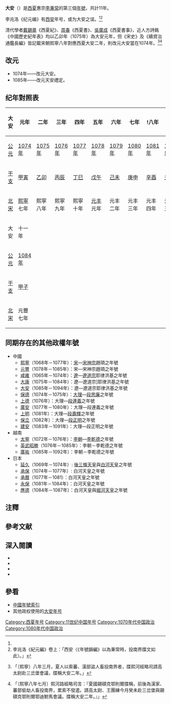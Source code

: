 {{Eranamebox|年号=大安
|起讫时间= 1074年－1084年
|政权= [[西夏|西夏]]
|帝王= 惠宗[[李秉常|李秉常]]
|历时= 11年
|timeline= <timeline>
ImageSize  = width:200 height:50
PlotArea   = width:180 height:30 left:10 bottom:20
TimeAxis   = orientation:horizontal
DateFormat = yyyy
Period     = from:1032 till:1227
AlignBars  = early
ScaleMajor = increment:50 start:1032
Colors =
  id:canvas value:rgb(1,1,0.85)
BackgroundColors = canvas:canvas
PlotData =
  width:15 color:black
  bar:era from:start till:end
  bar:era from:1068 till:1086 color:red
  bar:era from:1074 till:1084 color:yellow
</timeline>
|说明= 大安在<span style="color: red;">'''西夏'''</span>及李秉常時期的位置
}}
'''大安'''（{{kj|1074年||1084年|}}）{{noteTag|李崇智根據方詩銘《中國歷史紀年表》西夏紀年，定大安年號起訖年為1075年至1085年。<ref name="李崇智">李崇智《中国历代年号考》，第182頁。</ref>。該書疑似排版有誤，方詩銘參考了西夏出土文物，將乾道定在1067年，天賜禮盛國慶定在1069年，但大安仍然從舊說定在1075年，導致天賜禮盛國慶有6年，比文獻多了1年。但《宋史》及《續資治通鑑長編》宋朝熙寧八年時西夏牒文稱「大安二年」，則大安元年當在1074年，大安應該作1074年－1084年。}}是[[西夏|西夏]]惠宗[[李秉常|李秉常]]的第三個[[年號|年號]]，共計11年。

李兆洛《纪元编》有[[西安|西安]]年号，或为大安之误。<ref name="李崇智"/><ref>李兆洛《紀元編》卷上：「西安〈《年號韻編》以為秉常時，投南界牒文如此〉。」</ref>

清代學者[[戴錫章|戴錫章]]《西夏紀》、[[周春|周春]]《西夏書》、[[吳廣成|吳廣成]]《西夏書事》，近人方詩銘《中國歷史紀年表》均以乙卯年（1075年）為大安元年，但《宋史》及《續資治通鑑長編》皆記載宋朝熙寧八年對應西夏大安二年，則改元大安當在1074年。<ref>{{cite wikisource|title=宋史列傳卷第二百四十五外國二夏國下|last=脫脫|wslink=zh:宋史/卷486}}「〔熙寧〕八年三月，夏人以索蕃、漢部盜人畜投南界者，牒熙河經略司請高太尉赴三岔堡會議，牒稱大安二年。」</ref><ref>{{cite wikisource|title=續資治通鑑長編卷二百六十六|last=李燾|wslink=zh:續資治通鑑長編/卷266}}「〔熙寧八年七月〕熙河路經略司言：『夏國錫碩克鄂則爾牒稱，前後為漢家、蕃部偷劫人畜投南界，累索不發遣。請高太尉、王團練今月癸未赴三岔堡與錫碩克鄂則爾鄂迪駙馬會議。牒稱大安二年。』」</ref>

==改元==
*1074年——改元大安。
*1085年——改元天安禮定。

==纪年對照表==
{| class="wikitable"  style="text-align:center"
!大安!!元年!!二年!!三年!!四年!!五年!!六年!!七年!!!八年!!九年!!十年
|-
![[公元|公元]]
|[[1074年|1074年]]||[[1075年|1075年]]||[[1076年|1076年]]||[[1077年|1077年]]||[[1078年|1078年]]||[[1079年|1079年]]||[[1080年|1080年]]||[[1081年|1081年]]||[[1082年|1082年]]||[[1083年|1083年]]
|-
![[干支|干支]]
|[[甲寅|甲寅]]||[[乙卯|乙卯]]||[[丙辰|丙辰]]||[[丁巳|丁巳]]||[[戊午|戊午]]||[[己未|己未]]||[[庚申|庚申]]||[[辛酉|辛酉]]||[[壬戌|壬戌]]||[[癸亥|癸亥]]
|-
![[北宋|北宋]]
|[[熙寧|熙寧]]七年||熙寧八年||熙寧九年||熙寧十年||[[元丰_(北宋)|元丰]]元年||元丰二年||元丰三年||元丰四年||元丰五年||元丰六年
|-
!大安!!十一年
|-
![[公元|公元]]
|[[1084年|1084年]]
|-
![[干支|干支]]
|[[甲子|甲子]]
|-
![[北宋|北宋]]
|元豐七年
|}

==同期存在的其他政權年號==
*中國
**[[熙寧|熙寧]]（1068年－1077年）：[[宋朝|宋]]—[[宋神宗|宋神宗]]趙頊之年號
**[[元豐_(北宋)|元豐]]（1078年－1085年）：宋—宋神宗趙頊之年號
**[[咸雍|咸雍]]（1065年－1074年）：[[遼朝|遼]]—[[遼道宗|遼道宗]]耶律洪基之年號
**[[大康|大康]]（1075年－1084年）：遼—遼道宗]耶律洪基之年號
**[[大安_(遼朝)|大安]]（1085年－1094年）：遼—遼道宗耶律洪基之年號
**[[保德_(大理)|保德]]（1074年－1075年）：[[大理国|大理]]—[[段思廉|段思廉]]之年號
**[[上德|上德]]（1076年）：大理—[[段連義|段連義]]之年號
**[[廣安_(大理)|廣安]]（1077年－1080年）：大理—段連義之年號
**[[上明|上明]]（1081年）：大理—[[段壽輝|段壽輝]]之年號
**[[保立|保立]]（1082年）：大理—[[段正明|段正明]]之年號
**[[建安_(大理)|建安]]（1083年－1091年）：大理—段正明之年號
*越南
**[[太寧_(越南)|太寧]]（1072年－1076年）：[[李朝_(越南)|李朝]]—[[李乾德|李乾德]]之年號
**[[英武昭勝|英武昭勝]]（1076年－1085年）：李朝－李乾德之年號
**[[廣祐|廣祐]]（1085年－1092年）：李朝－李乾德之年號
*日本
**[[延久|延久]]（1069年－1074年）: [[後三條天皇|後三條天皇]]與[[白河天皇|白河天皇]]之年號
**[[承保|承保]]（1074年－1077年）: 白河天皇之年號
**[[承曆|承曆]]（1077年－1081）：白河天皇之年號
**[[永保|永保]]（1081年－1084年）：白河天皇之年號
**[[應德|應德]]（1084年－1087年）：白河天皇與[[堀河天皇|堀河天皇]]之年號

==注釋==
{{NoteFoot}}

==參考文献==
{{Reflist}}

==深入閱讀==
<div>
*{{Cite book|author=李崇智|title=中國歷代年號考|format=|url=|date=2004年12月|publisher=中華書局|location=北京|id=ISBN 7101025129}}
*{{Cite book|author=鄧洪波|title=東亞歷史年表|format=pdf|url=http://www.eastasia.ntu.edu.tw/chinese/05_a04.htm|date=2005年3月|publisher=國立臺灣大學東亞經典與文化研究計劃|location=臺北|id=ISBN 9789860005189|access-date=2021-12-08|archive-date=2007-08-25|archive-url=https://web.archive.org/web/20070825002742/http://www.eastasia.ntu.edu.tw/chinese/05_a04.htm|dead-url=no}}
*{{Cite book|author=長部和雄|title=西夏紀年考（上）|format=pdf|url=https://repository.kulib.kyoto-u.ac.jp/dspace/bitstream/2433/247949/1/shirin_018_3_420.pdf|date=1933年7月1日|publisher=京都大學|location=東京|id=ISBN|access-date=2021年12月18日|archive-date=2021年12月9日|archive-url=https://web.archive.org/web/20211209150023/https://repository.kulib.kyoto-u.ac.jp/dspace/bitstream/2433/247949/1/shirin_018_3_420.pdf|dead-url=no}}
*{{Cite book|author=長部和雄|title=西夏紀年考（下）|format=pdf|url=https://repository.kulib.kyoto-u.ac.jp/dspace/bitstream/2433/247970/1/shirin_018_4_657.pdf|date=1933年10月1日|publisher=京都大學|location=東京|id=ISBN|access-date=2021年12月18日|archive-date=2021年12月18日|archive-url=https://web.archive.org/web/20211218133522/https://repository.kulib.kyoto-u.ac.jp/dspace/bitstream/2433/247970/1/shirin_018_4_657.pdf}}
</div>

==參看==
*[[中国年号列表#西夏|中國年號索引]]
*其他政权使用的[[大安#年號|大安年号]]

{{年号|[[天赐礼盛国庆|天赐礼盛国庆]]|[[中国年号列表|西夏年号]]|[[天安礼定|天安礼定]]}}
{{西夏年号}}

[[Category:西夏年号|Category:西夏年号]]
[[Category:11世纪中国年号|Category:11世纪中国年号]]
[[Category:1070年代中国政治|Category:1070年代中国政治]]
[[Category:1080年代中国政治|Category:1080年代中国政治]]